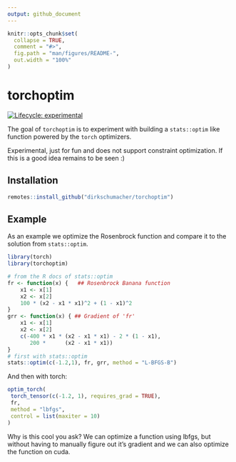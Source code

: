 ```yaml
---
output: github_document
---
```


<!-- README.md is generated from README.Rmd. Please edit that file -->

```r
knitr::opts_chunk$set(
  collapse = TRUE,
  comment = "#>",
  fig.path = "man/figures/README-",
  out.width = "100%"
)
```

# torchoptim

<!-- badges: start -->
[![Lifecycle: experimental](https://img.shields.io/badge/lifecycle-experimental-orange.svg)](https://www.tidyverse.org/lifecycle/#experimental)
<!-- badges: end -->

The goal of `torchoptim` is to experiment with building a `stats::optim` like function powered by the `torch` optimizers.

Experimental, just for fun and does not support constraint optimization.
If this is a good idea remains to be seen :)

## Installation

``` r
remotes::install_github("dirkschumacher/torchoptim")
```

## Example

As an example we optimize the Rosenbrock function and compare it to the solution
from `stats::optim`.

```r
library(torch)
library(torchoptim)

# from the R docs of stats::optim
fr <- function(x) {   ## Rosenbrock Banana function
    x1 <- x[1]
    x2 <- x[2]
    100 * (x2 - x1 * x1)^2 + (1 - x1)^2
}
grr <- function(x) { ## Gradient of 'fr'
    x1 <- x[1]
    x2 <- x[2]
    c(-400 * x1 * (x2 - x1 * x1) - 2 * (1 - x1),
       200 *      (x2 - x1 * x1))
}
# first with stats::optim
stats::optim(c(-1.2,1), fr, grr, method = "L-BFGS-B")
```

And then with torch:

```r
optim_torch(
 torch_tensor(c(-1.2, 1), requires_grad = TRUE),
 fr,
 method = "lbfgs",
 control = list(maxiter = 10)
)
```

Why is this cool you ask? We can optimize a function using lbfgs, but without having to manually figure out it's gradient and we can also optimize the function on cuda.
